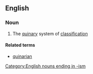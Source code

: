 ==English==

===Noun===
{{en-noun|-}}

#{{taxonomy}} The [[quinary]] system of [[classification]]

====Related terms====
*[[quinarian]]

[[Category:English nouns ending in -ism]]